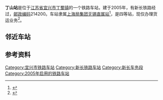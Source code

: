 {{noteTA
|1=zh-cn:始发车次; zh-hk:列車班次;
|2=zh-cn:车次; zh-hk:班次;
}}
{{Infobox China railway station 
|车站名称 = 丁山站
|车站名称拼音 = 
|车站代码=19247<ref>{{cite book|title=中华人民共和国铁路车站代码（GB/T 10302-2010）|publisher=中国标准出版社|year=2010|isbn=155066140495|ignore-isbn-error=true|pages=8}}</ref>
|电报码=DSH
|拼音码=DSH
|车站位置 = [[江苏省|江苏省]][[宜兴市|宜兴市]][[丁蜀镇|丁蜀镇]]
|坐标 = {{coord|31.235628725618213|N|119.83123836006168|E|format=dms|display=inline,title}}
|归属 = [[上海铁路局|上海铁路局]][[无锡直属站|无锡直属站]]
|车站等级 = [[四等站_(中铁)|四等站]]
|线路 = [[新长铁路|新长铁路]]
}}
'''丁山站'''是位于[[江苏省|江苏省]][[宜兴市|宜兴市]][[丁蜀镇|丁蜀镇]]的一个铁路车站，建于2005年，有新长铁路经过，[[邮政编码|邮政编码]]214200。车站隶属[[上海局集团|上海局集团]][[无锡直属站|无锡直属站]]<ref>{{cite web|title=首页 地方志资料库 上海年鉴 上海年鉴2020 十六、交通运输业·邮政 节（七）铁路运输|url=http://61.129.65.112/dfz_web/DFZ/Info?idnode=262822&tableName=userobject1a&id=450690|publisher=上海市地方志办公室|date=2020-12-09|access-date=2021-02-13|archive-date=2021-02-20|archive-url=https://web.archive.org/web/20210220224929/http://61.129.65.112/dfz_web/DFZ/Info?idnode=262822&tableName=userobject1a&id=450690}}</ref>，是四等站，现仅办理货运业务<ref name="95306info">{{cite web|url=http://hyfw.95306.cn/hyinfo/action/FwcszsAction_index?type=1|title=营业站服务信息查询|publisher=中国铁路95306网|accessdate=2020-12-13|archive-date=2018-09-14|archive-url=https://web.archive.org/web/20180914133603/http://hyfw.95306.cn/hyinfo/action/FwcszsAction_index?type=1|dead-url=no}}</ref>。

== 邻近车站 ==
{{start rail box}}
{{s-inop|[[宜兴北站|宜兴北站]]<br /><s>''[[宜兴西站|宜兴西站]]''</s>(已撤销)|{{站|新沂}}方向}}
{{s-line|[[新长铁路|新长铁路]]<br />← 24km 丁山站 20km →}}
{{s-inop|[[夹浦站|夹浦站]]|{{站|长兴南}}方向}}
{{end box}}

==参考资料==
{{reflist}}

{{铁路车站小作品}}
{{新长铁路}}
{{无锡铁路车站}}

[[Category:宜兴市铁路车站|Category:宜兴市铁路车站]]
[[Category:新长铁路车站|Category:新长铁路车站]]
[[Category:新长车务段|Category:新长车务段]]
[[Category:2005年启用的铁路车站|Category:2005年启用的铁路车站]]